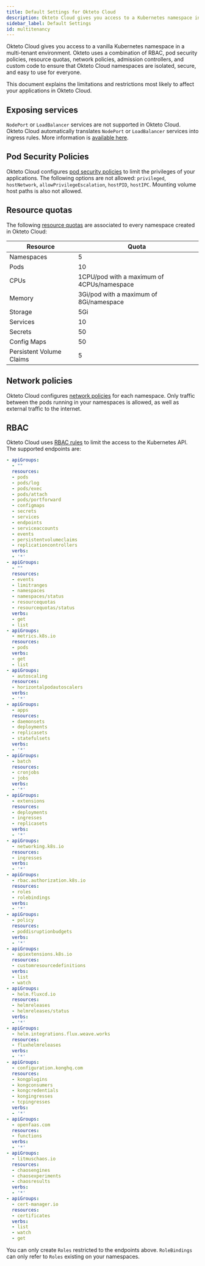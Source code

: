 ```yaml
---
title: Default Settings for Okteto Cloud
description: Okteto Cloud gives you access to a Kubernetes namespace in a multi-tenant environment
sidebar_label: Default Settings
id: multitenancy
---
```


Okteto Cloud gives you access to a vanilla Kubernetes namespace in a multi-tenant environment. Okteto uses a combination of RBAC, pod security policies, resource quotas, network policies, admission controllers, and custom code to ensure that Okteto Cloud namespaces are isolated, secure, and easy to use for everyone.

This document explains the limitations and restrictions most likely to affect your applications in Okteto Cloud.

## Exposing services

`NodePort` or `LoadBalancer` services are not supported in Okteto Cloud. Okteto Cloud automatically translates `NodePort` or `LoadBalancer` services into ingress rules. More information is [available here](/docs/cloud/ssl/).

## Pod Security Policies

Okteto Cloud configures [pod security policies](https://kubernetes.io/docs/concepts/policy/pod-security-policy/) to limit the privileges of your applications. The following options are not allowed: `privileged`, `hostNetwork`, `allowPrivilegeEscalation`, `hostPID`, `hostIPC`. Mounting volume host paths is also not allowed.

## Resource quotas

The following [resource quotas](https://kubernetes.io/docs/concepts/policy/resource-quotas/) are associated to every namespace created in Okteto Cloud:



| Resource  | Quota  |
|---|---|
| Namespaces  |  5 |
| Pods  |  10 |
| CPUs   | 1CPU/pod with a maximum of 4CPUs/namespace  |
| Memory   | 3Gi/pod with a maximum of 8Gi/namespace |
| Storage  | 5Gi  |
| Services  | 10  |
| Secrets  | 50  |
| Config Maps  | 50  |
| Persistent Volume Claims  | 5  |

## Network policies

Okteto Cloud configures [network policies](https://kubernetes.io/docs/concepts/services-networking/network-policies/) for each namespace. Only traffic between the pods running in your namespaces is allowed, as well as external traffic to the internet.

## RBAC

Okteto Cloud uses [RBAC rules](https://kubernetes.io/docs/reference/access-authn-authz/rbac/) to limit the access to the Kubernetes API. The supported endpoints are:

```yaml
- apiGroups:
  - ""
  resources:
  - pods
  - pods/log
  - pods/exec
  - pods/attach
  - pods/portforward
  - configmaps
  - secrets
  - services
  - endpoints
  - serviceaccounts
  - events
  - persistentvolumeclaims
  - replicationcontrollers
  verbs:
  - '*'
- apiGroups:
  - ""
  resources:
  - events
  - limitranges
  - namespaces
  - namespaces/status
  - resourcequotas
  - resourcequotas/status
  verbs:
  - get
  - list
- apiGroups:
  - metrics.k8s.io
  resources:
  - pods
  verbs:
  - get
  - list
- apiGroups:
  - autoscaling
  resources:
  - horizontalpodautoscalers
  verbs:
  - '*'
- apiGroups:
  - apps
  resources:
  - daemonsets
  - deployments
  - replicasets
  - statefulsets
  verbs:
  - '*'
- apiGroups:
  - batch
  resources:
  - cronjobs
  - jobs
  verbs:
  - '*'
- apiGroups:
  - extensions
  resources:
  - deployments
  - ingresses
  - replicasets
  verbs:
  - '*'
- apiGroups:
  - networking.k8s.io
  resources:
  - ingresses
  verbs:
  - '*'
- apiGroups:
  - rbac.authorization.k8s.io
  resources:
  - roles
  - rolebindings
  verbs:
  - '*'
- apiGroups:
  - policy
  resources:
  - poddisruptionbudgets
  verbs:
  - '*'
- apiGroups:
  - apiextensions.k8s.io
  resources:
  - customresourcedefinitions
  verbs:
  - list
  - watch
- apiGroups:
  - helm.fluxcd.io
  resources:
  - helmreleases
  - helmreleases/status
  verbs:
  - '*'
- apiGroups:
  - helm.integrations.flux.weave.works
  resources:
  - fluxhelmreleases
  verbs:
  - '*'
- apiGroups:
  - configuration.konghq.com
  resources:
  - kongplugins
  - kongconsumers
  - kongcredentials
  - kongingresses
  - tcpingresses
  verbs:
  - '*'
- apiGroups:
  - openfaas.com
  resources:
  - functions
  verbs:
  - '*'
- apiGroups:
  - litmuschaos.io
  resources:
  - chaosengines
  - chaosexperiments
  - chaosresults
  verbs:
  - '*'
- apiGroups:
  - cert-manager.io
  resources:
  - certificates
  verbs:
  - list
  - watch
  - get
```

You can only create `Roles` restricted to the endpoints above. `RoleBindings` can only refer to `Roles` existing on your namespaces.